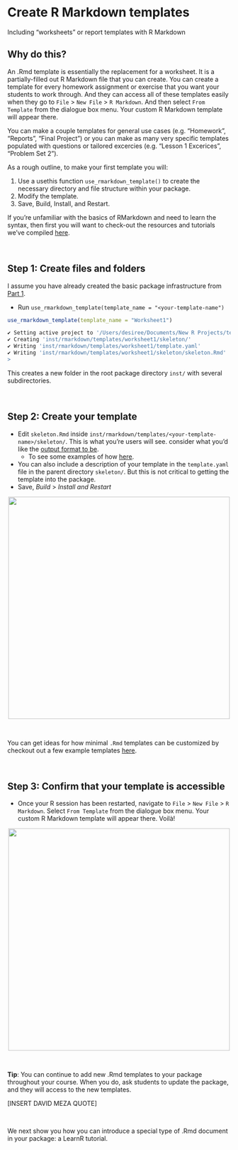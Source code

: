 # Create R Markdown templates {#rmd-templates}

Including "worksheets" or report templates with R Markdown 

## Why do this? {-}

An .Rmd template is essentially the replacement for a worksheet. It is a partially-filled out R Markdown file that you can create. You can create a template for every homework assignment or exercise that you want your students to work through. And they can access all of these templates easily when they go to `File` > `New File` > `R Markdown`. And then select `From Template` from the dialogue box menu. Your custom R Markdown template will appear there. 


You can make a couple templates for general use cases (e.g. "Homework", "Reports", "Final Project") or you can make as many very specific templates populated with questions or tailored excercies  (e.g. "Lesson 1 Excerices", "Problem Set 2").


As a rough outline, to make your first template you will:

1) Use a usethis function `use_rmarkdown_template()` to create the necessary directory and file structure within your package.
2) Modify the template.
3) Save, Build, Install, and Restart.

:::tip
If you're unfamiliar with the basics of RMarkdown and need to learn the syntax, then first you will want to check-out the resources and tutorials we've compiled [here](#intro-content).
:::
<br>

## Step 1: Create files and folders {-}

I assume you have already created the basic package infrastructure from [Part 1](#data-pkg).

* Run `use_rmarkdown_template(template_name = "<your-template-name")`

```r

use_rmarkdown_template(template_name = "Worksheet1")

✔ Setting active project to '/Users/desiree/Documents/New R Projects/testpackage'
✔ Creating 'inst/rmarkdown/templates/worksheet1/skeleton/'
✔ Writing 'inst/rmarkdown/templates/worksheet1/template.yaml'
✔ Writing 'inst/rmarkdown/templates/worksheet1/skeleton/skeleton.Rmd'
> 
```

This creates a new folder in the root package directory `inst/` with several subdirectories. 

[](images/pkg/skeletonss.png){width=500px}

<br>


## Step 2: Create your template {-}

* Edit `skeleton.Rmd` inside `inst/rmarkdown/templates/<your-template-name>/skeleton/`. This is what you're users will see.
  consider what you'd like the [output format to be](https://bookdown.org/yihui/rmarkdown/output-formats.html).
  + To see some examples of how  [here](https://github.com/dr-harper/example-rmd-templates).
  
* You can also include a description of your template in the `template.yaml` file in the parent directory `skeleton/`. But this is not critical to getting the template into the package.
* Save, *Build* > *Install and Restart*

<center>![](images/pkg/template_example.png){width=500px}</center>

<br>

You can get ideas for how minimal `.Rmd` templates can be customized by checkout out a few example templates [here](https://github.com/dr-harper/example-rmd-templates).

<br>


## Step 3: Confirm that your template is accessible {-}

* Once your R session has been restarted, navigate to `File` > `New File` > `R Markdown`. Select `From Template` from the dialogue box menu. Your custom R Markdown template will appear there. Voilà!

<center> ![](images/pkg/dialogue_box.png){width=500px} </center>

<br>

:::tip
**Tip**: You can continue to add new .Rmd templates to your package throughout your course. When you do, ask students to update the package, and they will access to the new templates. 

[INSERT DAVID MEZA QUOTE]
:::

<br>


We next show you how you can introduce a special type of .Rmd document in your package: a LearnR tutorial.

<br>

